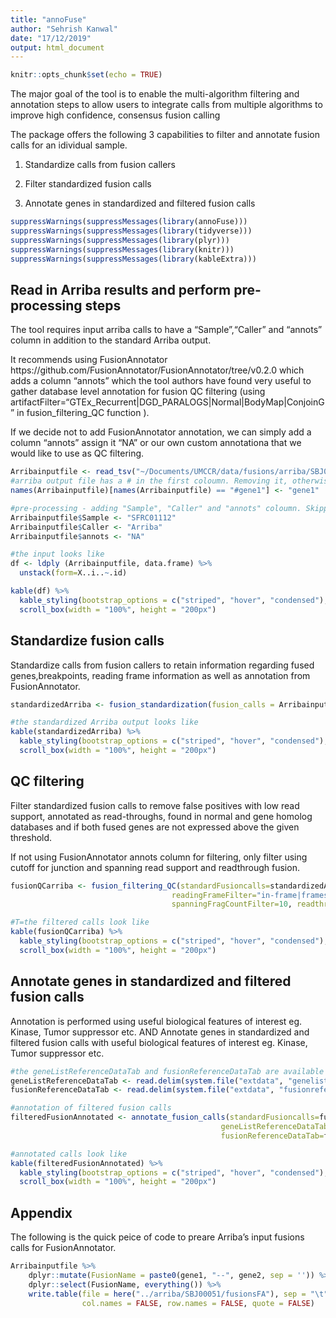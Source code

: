 ```yaml
---
title: "annoFuse"
author: "Sehrish Kanwal"
date: "17/12/2019"
output: html_document
---
```


```r
knitr::opts_chunk$set(echo = TRUE)
```

The major goal of the tool is to enable the multi-algorithm filtering and annotation steps to allow users to integrate calls from multiple algorithms to improve high confidence, consensus fusion calling

The package offers the following 3 capabilities to filter and annotate fusion calls for an idividual sample.

1. Standardize calls from fusion callers

2. Filter standardized fusion calls

3. Annotate genes in standardized and filtered fusion calls

```r
suppressWarnings(suppressMessages(library(annoFuse)))
suppressWarnings(suppressMessages(library(tidyverse)))
suppressWarnings(suppressMessages(library(plyr)))
suppressWarnings(suppressMessages(library(knitr)))
suppressWarnings(suppressMessages(library(kableExtra)))
```

## Read in Arriba results and perform pre-processing steps

The tool requires input arriba calls to have a "Sample","Caller" and "annots" column in addition to the standard Arriba output.

It recommends using FusionAnnotator https://github.com/FusionAnnotator/FusionAnnotator/tree/v0.2.0 which adds a column "annots" which the tool authors have found very useful to gather database level annotation for fusion QC filtering (using artifactFilter="GTEx_Recurrent|DGD_PARALOGS|Normal|BodyMap|ConjoinG" in fusion_filtering_QC function ).

If we decide not to add FusionAnnotator annotation, we can simply add a column "annots" assign it "NA" or our own custom annotationa that we would like to use as QC filtering.

```r
Arribainputfile <- read_tsv("~/Documents/UMCCR/data/fusions/arriba/SBJ00051_MDX190040_SFRC01112_T_RNA_L1900448/fusions.tsv", col_types = cols())
#arriba output file has a # in the first coloumn. Removing it, otherwise the first column name becomes "#gene1" instead of "gene"
names(Arribainputfile)[names(Arribainputfile) == "#gene1"] <- "gene1" 

#pre-processing - adding "Sample", "Caller" and "annots" coloumn. Skipping FusionAnnotations annotation and adding an empty "annots" field.
Arribainputfile$Sample <- "SFRC01112"
Arribainputfile$Caller <- "Arriba"
Arribainputfile$annots <- "NA"

#the input looks like
df <- ldply (Arribainputfile, data.frame) %>%
  unstack(form=X..i..~.id)

kable(df) %>%
  kable_styling(bootstrap_options = c("striped", "hover", "condensed"), fixed_thead = T) %>%
  scroll_box(width = "100%", height = "200px")
```

## Standardize fusion calls

Standardize calls from fusion callers to retain information regarding fused genes,breakpoints, reading frame information as well as annotation from FusionAnnotator.


```r
standardizedArriba <- fusion_standardization(fusion_calls = Arribainputfile,caller = "ARRIBA")

#the standardized Arriba output looks like
kable(standardizedArriba) %>%
  kable_styling(bootstrap_options = c("striped", "hover", "condensed"), fixed_thead = T) %>%
  scroll_box(width = "100%", height = "200px")
```


## QC filtering 

Filter standardized fusion calls to remove false positives with low read support, annotated as read-throughs, found in normal and gene homolog databases and if both fused genes are not expressed above the given threshold.

If not using FusionAnnotator annots column for filtering,  only filter using cutoff for junction and spanning read support and readthrough fusion.

```r
fusionQCarriba <- fusion_filtering_QC(standardFusioncalls=standardizedArriba,
                                    readingFrameFilter="in-frame|frameshift|other", artifactFilter="none", junctionReadCountFilter=1,
                                    spanningFragCountFilter=10, readthroughFilter=TRUE)

#T=the filtered calls look like
kable(fusionQCarriba) %>%
  kable_styling(bootstrap_options = c("striped", "hover", "condensed"), fixed_thead = T) %>%
  scroll_box(width = "100%", height = "200px")
```

## Annotate genes in standardized and filtered fusion calls

Annotation is performed using useful biological features of interest eg. Kinase, Tumor suppressor etc. AND Annotate genes in standardized and filtered fusion calls with useful biological features of interest eg. Kinase, Tumor suppressor etc.

```r
#the geneListReferenceDataTab and fusionReferenceDataTab are available with the package
geneListReferenceDataTab <- read.delim(system.file("extdata", "genelistreference.txt", package="annoFuse"),stringsAsFactors = FALSE)
fusionReferenceDataTab <- read.delim(system.file("extdata", "fusionreference.txt", package="annoFuse"),stringsAsFactors = FALSE)

#annotation of filtered fusion calls
filteredFusionAnnotated <- annotate_fusion_calls(standardFusioncalls=fusionQCarriba,
                                               geneListReferenceDataTab=geneListReferenceDataTab,
                                               fusionReferenceDataTab=fusionReferenceDataTab)

#annotated calls look like
kable(filteredFusionAnnotated) %>%
  kable_styling(bootstrap_options = c("striped", "hover", "condensed"), fixed_thead = T) %>%
  scroll_box(width = "100%", height = "200px")
```

## Appendix

The following is the quick peice of code to preare Arriba's input fusions calls for FusionAnnotator. 

```r
Arribainputfile %>%
    dplyr::mutate(FusionName = paste0(gene1, "--", gene2, sep = '')) %>%
    dplyr::select(FusionName, everything()) %>%
    write.table(file = here("../arriba/SBJ00051/fusionsFA"), sep = "\t", 
                col.names = FALSE, row.names = FALSE, quote = FALSE)
```